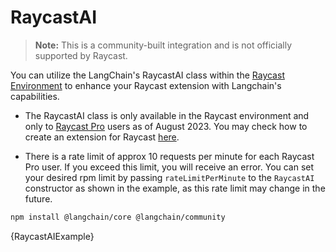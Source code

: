 # RaycastAI

> **Note:** This is a community-built integration and is not officially supported by Raycast.

You can utilize the LangChain's RaycastAI class within the [Raycast Environment](https://developers.raycast.com/api-reference/ai) to enhance your Raycast extension with Langchain's capabilities.

- The RaycastAI class is only available in the Raycast environment and only to [Raycast Pro](https://www.raycast.com/pro) users as of August 2023. You may check how to create an extension for Raycast [here](https://developers.raycast.com/).

- There is a rate limit of approx 10 requests per minute for each Raycast Pro user. If you exceed this limit, you will receive an error. You can set your desired rpm limit by passing `rateLimitPerMinute` to the `RaycastAI` constructor as shown in the example, as this rate limit may change in the future.


<IntegrationInstallTooltip></IntegrationInstallTooltip>

```bash npm2yarn
npm install @langchain/core @langchain/community
```


<CodeBlock language="typescript">{RaycastAIExample}</CodeBlock>
